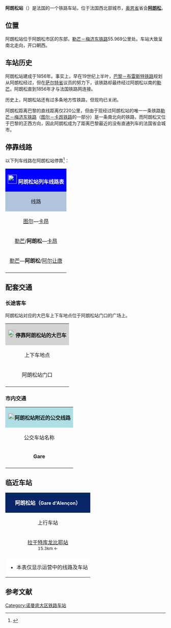 {{Infobox station
| name          =[[File:Sncf-logo.svg|32x32px]]阿朗松站<br>Gare d'Alençon
| type          = [[法国铁路|法国铁路]]
| image = File:Gare Alençon 01.JPG
|image_caption = 阿朗松站（2011年4月）
| address       = {{FRA}}[[奥恩省|奥恩省]][[阿朗松|阿朗松]]
| latd          = 48
| latm          = 26
| lats          = 02
| latNS         = N
| longd         = 0
| longm         = 05
| longs         = 56
| longEW        = E
| operator = [[File:Sncf-logo.svg|32x32px]]
| coordinates_display = yes
| iso_region    = FR
| line          = 
* [[勒芒－梅济东铁路|勒芒－梅济东铁路]]
| platform      = 2
| tracks        = 3
| elevation = 144米
| opened        = 1856年3月15日
| rebuilt =
| status = 使用中
| closed        = 
| passengers= 414,836人次<ref>{{Cite web|url=https://ressources.data.sncf.com/explore/dataset/frequentation-gares/?sort=voyageurs_2014&q=alencon|title=Fréquentation en gares|accessdate=2016-11-13|author=SNCF|date=|language=法语|publisher=SNCF Open Data}}</ref>
| pass_year= 2015年
| station_type = 客运车站，兼办货运业务
| connections = 
*奥恩省城际客运
*阿朗松城市公共交通
| route_map =
| map_locator   = 
| note =
}}

'''阿朗松站'''（{{lang-fr|Gare d'Alençon}}）是法国的一个铁路车站，位于法国西北部城市，[[奥恩省|奥恩省]]省会'''[[阿朗松|阿朗松]]'''。

==位置==

阿朗松站位于阿朗松市区的东部，[[勒芒－梅济东铁路|勒芒－梅济东铁路]]55.969公里处。车站大致呈南北走向，开口朝西。

==车站历史==

阿朗松站建成于1856年。事实上，早在19世纪上半叶，[[巴黎－布雷斯特铁路|巴黎－布雷斯特铁路]]规划从阿朗松经过，但在[[萨尔特省|萨尔特省]]议员的努力下，该铁路却最终经过阿朗松以南的[[勒芒|勒芒]]。阿朗松直到1856年才与法国铁路网连接。

历史上，阿朗松站还有过多条地方性铁路，但现均已关闭。

阿朗松距离巴黎的直线距离仅220公里，但由于现经过阿朗松站的唯一一条铁路[[勒芒－梅济东铁路|勒芒－梅济东铁路]]（[[图尔－卡昂铁路|图尔－卡昂铁路]]的一部分）是一条南北向的铁路，而阿朗松又位于巴黎的正西方向，因此阿朗松成为了距离巴黎最近的没有直通列车的法国省会城市。
== 停靠线路 ==

{{动态列表|最后更新时间：2016年6月28日。本章节内容仅供参考，不排除因施工或罢工而引发的临时性变更。欢迎修正和补充}}

以下列车线路在阿朗松站停靠<ref>{{Cite web|url=http://www.ter.sncf.com/basse-normandie/gares/87444711/Alen%C3%A7on/pratique|title=GARE ALENÇON|accessdate=2016-06-28|author=SNCF|date=|language=法语|publisher=TER Basse Normandie|archive-date=2019-07-13|archive-url=https://web.archive.org/web/20190713130355/https://www.sncf.com/fr/offres-voyageurs/voyager-en-train/ter|dead-url=no}}</ref>：

{| class="wikitable mw-collapsible" 
|colspan="5" style="background:#0000FF" align="center" |[[File:Sncf-logo.svg|28x28px]] '''[http://www.sncf.com/fr/gare/horaires/alencon <font color=#FFFFFF>阿朗松站列车线路表</font>]{{Dead link|date=2018年7月 |bot=InternetArchiveBot |fix-attempted=yes }}'''
|-
!style="background:#B0C4DE"| 线路
!style="background:#B0C4DE"|车种
!style="background:#B0C4DE"|上一站
!style="background:#B0C4DE"|下一站
!style="background:#B0C4DE"|大致运行频率{{noteTag|name=noteA}}
|-
|rowspan="2"|[[图尔站|图尔]]—[[卡昂站|卡昂]]
| rowspan="1" align="center" |'''[[法国城际列车|INTERCITÉS]]'''
|[[勒芒站|勒芒]]
|[[塞站|塞]]/[[苏尔东站|苏尔东]]
|每天2趟左右
|-
| rowspan="3" align="center"|'''[[法国大区列车|TER]]'''
|[[维沃讷-博蒙站|维沃讷-博蒙]]
|[[塞站|塞]]
|每天1趟
|-
|[[勒芒站|勒芒]]/'''阿朗松'''—[[卡昂站|卡昂]]
|[[维沃讷-博蒙站|维沃讷-博蒙]]/[[拉于特库龙比耶站|拉于特库龙比耶]]/（起点）
|[[塞站|塞]]
|每天6趟左右
|-
|[[勒芒站|勒芒]]—'''阿朗松'''/[[阿尔让唐站|阿尔让唐]]
|[[勒芒站|勒芒]]/[[维沃讷-博蒙站|维沃讷-博蒙]]/[[拉于特库龙比耶站|拉于特库龙比耶]]
|（终点）/[[塞站|塞]]
|每天6趟左右
|-
|colspan="5" style="background:#FFFFFF"|{{noteFoot|1=
{{noteTag|name=noteA|1=在本栏中，往返1次为"1趟"；除特别标明外，其数据仅工作日有效，周末及节假日列车数量可能会减少}}
}}
|}

==配套交通==
===长途客车===

阿朗松站对应的大巴车上下车地点位于阿朗松站门口的广场上。

{| class="wikitable mw-collapsible" 
|colspan="3" align="center" style="background:#D3D3D3" |[[File:BSicon_BUS.svg|24x24px]]'''停靠阿朗松站的大巴车'''
|-
!align="center" |上下车地点
!align="center" |运营单位
!align="center" |主要目的地{{noteTag|name=noteA}}
|-
| rowspan="2" align="center" |阿朗松站门口
|align="center" |{{link-fr|奥恩省城际客运|Réseau interurbain de l'Orne}}<br>[https://web.archive.org/web/20160623044158/http://www.orne.fr/transports-mobilite/cap-orne-lignes-regulieres Cap'Orne]
|[[阿尔让唐|阿尔让唐]]、{{link-fr|福莱尔|Flers (Orne)}}、[[诺让莱罗特鲁_(厄尔-卢瓦尔省)|诺让勒霍图]]、[[马塞堡|拉菲尔泰马塞]]、[[维穆蒂耶尔_(奥恩省)|维穆蒂耶]]、[[莱格尔|莱格尔]]{{noteTag|name=noteC}}{{noteTag|name=noteD}}
|-
|align="center" |[[SNCF|SNCF]]
|''当某条铁路线施工或罢工时，SNCF可能会提供途径该线路沿途站点的大巴车''{{noteTag|name=noteB}}
|-
|colspan="3" style="background:#FFFFFF"|{{noteFoot|1=
{{noteTag|name=noteA|1=本栏不包括可以联程中转前往的目的地}}
{{noteTag|name=noteB|1=其车票可与SNCF的同线路车票通用}}
{{noteTag|name=noteC|1=部分城际客运线路仅周一至五开行}}
{{noteTag|name=noteD|1=所有的奥恩省城际客运线路在阿朗松均会停靠"Gare routière"，位于阿朗松市区内，距离阿朗松站西侧大约450米}}
}}
|}

===市内交通===

{| class="wikitable mw-collapsible" 
|colspan="3" align="center" style="background:#AFDFE4"|[[File:Bus-logo.svg|21x21px]]'''阿朗松站附近的公交线路'''
|-
!align="center" |公交车站名称
!align="center" |位置
!align="center" |停靠线路{{noteTag|name=noteA}}<ref>{{Cite web|url=http://www.altobus.com/plans-lignes/2016/plan-reseau-complet.pdf|title=Centre Ville|accessdate=2016-06-28|author=Altobus（阿朗松城市公共交通公司）|date=|language=法语|publisher=|archive-url=https://web.archive.org/web/20160910005528/http://www.altobus.com/plans-lignes/2016/plan-reseau-complet.pdf|archive-date=2016-09-10|dead-url=yes}}</ref>
|-
|'''Gare'''
|阿朗松站正前方
|1路、3b路
|-
|colspan="3" style="background:#FFFFFF"|{{noteFoot|1=
{{noteTag|name=noteA|1=阿朗松市区内的所有公交线路在周日及节假日均停运}}
}}
|}

==临近车站==

{|class="wikitable mw-collapsible" style="margin: 0 auto; width:42em;"
|colspan="3" style="background:#082567" align="center"|<font color=#FFFFFF>'''阿朗松站（<span style="font-size:11pt;">Gare d'Alençon</span>）'''</font>
|-
!上行车站
!线路
!下行车站
|-
|align="center" |[[拉于特库龙比耶站|拉于特库龙比耶站]]<br><span style="font-size:small">15.3km ←</span>
|align="center" |'''[[勒芒－梅济东铁路|勒芒－梅济东铁路]]'''
|align="center" |[[塞站|塞站]]<br><span style="font-size:small">→ 20.1km</span>
|-
|colspan="3" style="background:#FFFFFF"|
*本表仅显示运营中的线路及车站
|}

== 参考文献 ==
{{Reflist}}

{{法国主要火车站列表}}

[[Category:诺曼底大区铁路车站|Category:诺曼底大区铁路车站]]